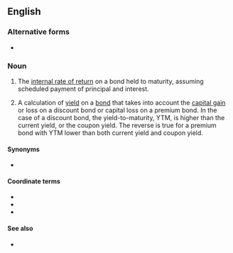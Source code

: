 ==English==

===Alternative forms===
* {{l|en|yield-to-maturity}} {{qualifier|attributive use}}

===Noun===
{{en-noun|yields to maturity}}

# {{lb|en|finance}} The [[internal rate of return]] on a bond held to maturity, assuming scheduled payment of principal and interest.
# {{lb|en|legal}} A calculation of [[yield]] on a [[bond]] that takes into account the [[capital gain]] or loss on a discount bond or capital loss on a premium bond. In the case of a discount bond, the yield-to-maturity, YTM, is higher than the current yield, or the coupon yield. The reverse is true for a premium bond with YTM lower than both current yield and coupon yield.

====Synonyms====
* {{l|en|YTM}}

====Coordinate terms====
* {{l|en|coupon}}
* {{l|en|current yield}}
* {{l|en|yield-to-call}}

====See also====
* {{pedia}}